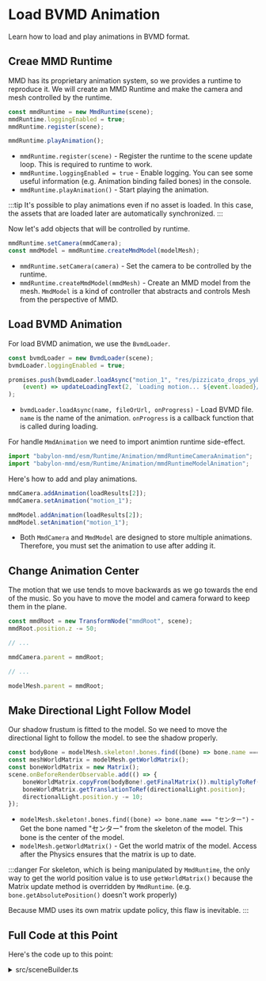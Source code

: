 # Load BVMD Animation

Learn how to load and play animations in BVMD format.

## Creae MMD Runtime

MMD has its proprietary animation system, so we provides a runtime to reproduce it. We will create an MMD Runtime and make the camera and mesh controlled by the runtime.

```typescript title="src/sceneBuilder.ts"
const mmdRuntime = new MmdRuntime(scene);
mmdRuntime.loggingEnabled = true;
mmdRuntime.register(scene);

mmdRuntime.playAnimation();
```

- `mmdRuntime.register(scene)` - Register the runtime to the scene update loop. This is required to runtime to work.
- `mmdRuntime.loggingEnabled = true` - Enable logging. You can see some useful information (e.g. Animation binding failed bones) in the console.
- `mmdRuntime.playAnimation()` - Start playing the animation.

:::tip
It's possible to play animations even if no asset is loaded. In this case, the assets that are loaded later are automatically synchronized.
:::

Now let's add objects that will be controlled by runtime.

```typescript title="src/sceneBuilder.ts"
mmdRuntime.setCamera(mmdCamera);
const mmdModel = mmdRuntime.createMmdModel(modelMesh);
```

- `mmdRuntime.setCamera(camera)` - Set the camera to be controlled by the runtime.
- `mmdRuntime.createMmdModel(mmdMesh)` - Create an MMD model from the mesh. `MmdModel` is a kind of controller that abstracts and controls Mesh from the perspective of MMD.

## Load BVMD Animation

For load BVMD animation, we use the `BvmdLoader`.

```typescript title="src/sceneBuilder.ts"
const bvmdLoader = new BvmdLoader(scene);
bvmdLoader.loggingEnabled = true;

promises.push(bvmdLoader.loadAsync("motion_1", "res/pizzicato_drops_yyb_piano_miku.bvmd",
    (event) => updateLoadingText(2, `Loading motion... ${event.loaded}/${event.total} (${Math.floor(event.loaded * 100 / event.total)}%)`))
);
```

- `bvmdLoader.loadAsync(name, fileOrUrl, onProgress)` - Load BVMD file. `name` is the name of the animation. `onProgress` is a callback function that is called during loading.

For handle `MmdAnimation` we need to import animtion runtime side-effect.

```typescript title="src/sceneBuilder.ts"
import "babylon-mmd/esm/Runtime/Animation/mmdRuntimeCameraAnimation";
import "babylon-mmd/esm/Runtime/Animation/mmdRuntimeModelAnimation";
```

Here's how to add and play animations.

```typescript title="src/sceneBuilder.ts"
mmdCamera.addAnimation(loadResults[2]);
mmdCamera.setAnimation("motion_1");

mmdModel.addAnimation(loadResults[2]);
mmdModel.setAnimation("motion_1");
```

- Both `MmdCamera` and `MmdModel` are designed to store multiple animations. Therefore, you must set the animation to use after adding it.

## Change Animation Center

The motion that we use tends to move backwards as we go towards the end of the music. So you have to move the model and camera forward to keep them in the plane.

```typescript title="src/sceneBuilder.ts"
const mmdRoot = new TransformNode("mmdRoot", scene);
mmdRoot.position.z -= 50;

// ...

mmdCamera.parent = mmdRoot;

// ...

modelMesh.parent = mmdRoot;
```

## Make Directional Light Follow Model

Our shadow frustum is fitted to the model. So we need to move the directional light to follow the model. to see the shadow properly.

```typescript title="src/sceneBuilder.ts"
const bodyBone = modelMesh.skeleton!.bones.find((bone) => bone.name === "センター");
const meshWorldMatrix = modelMesh.getWorldMatrix();
const boneWorldMatrix = new Matrix();
scene.onBeforeRenderObservable.add(() => {
    boneWorldMatrix.copyFrom(bodyBone!.getFinalMatrix()).multiplyToRef(meshWorldMatrix, boneWorldMatrix);
    boneWorldMatrix.getTranslationToRef(directionalLight.position);
    directionalLight.position.y -= 10;
});
```

- `modelMesh.skeleton!.bones.find((bone) => bone.name === "センター")` - Get the bone named "センター" from the skeleton of the model. This bone is the center of the model.
- `modelMesh.getWorldMatrix()` - Get the world matrix of the model. Access after the Physics ensures that the matrix is up to date.

:::danger
For skeleton, which is being manipulated by `MmdRuntime`, the only way to get the world position value is to use `getWorldMatrix()` because the Matrix update method is overridden by `MmdRuntime`. (e.g. `bone.getAbsolutePosition()` doesn't work properly)

Because MMD uses its own matrix update policy, this flaw is inevitable.
:::

## Full Code at this Point

Here's the code up to this point:

<details> <summary>src/sceneBuilder.ts</summary>

```typescript
import "babylon-mmd/esm/Loader/Optimized/bpmxLoader";
import "babylon-mmd/esm/Runtime/Animation/mmdRuntimeCameraAnimation";
import "babylon-mmd/esm/Runtime/Animation/mmdRuntimeModelAnimation";
import "@babylonjs/core/Lights/Shadows/shadowGeneratorSceneComponent";
import "@babylonjs/core/Loading/loadingScreen";

import type { Engine } from "@babylonjs/core/Engines/engine";
import { DirectionalLight } from "@babylonjs/core/Lights/directionalLight";
import { HemisphericLight } from "@babylonjs/core/Lights/hemisphericLight";
import { ShadowGenerator } from "@babylonjs/core/Lights/Shadows/shadowGenerator";
import { SceneLoader } from "@babylonjs/core/Loading/sceneLoader";
import { StandardMaterial } from "@babylonjs/core/Materials/standardMaterial";
import { Color4 } from "@babylonjs/core/Maths/math.color";
import { Matrix, Vector3 } from "@babylonjs/core/Maths/math.vector";
import { CreateGround } from "@babylonjs/core/Meshes/Builders/groundBuilder";
import { TransformNode } from "@babylonjs/core/Meshes/transformNode";
import { Scene } from "@babylonjs/core/scene";
import type { MmdStandardMaterialBuilder } from "babylon-mmd/esm/Loader/mmdStandardMaterialBuilder";
import type { BpmxLoader } from "babylon-mmd/esm/Loader/Optimized/bpmxLoader";
import { BvmdLoader } from "babylon-mmd/esm/Loader/Optimized/bvmdLoader";
import { MmdCamera } from "babylon-mmd/esm/Runtime/mmdCamera";
import type { MmdMesh } from "babylon-mmd/esm/Runtime/mmdMesh";
import { MmdRuntime } from "babylon-mmd/esm/Runtime/mmdRuntime";

import type { ISceneBuilder } from "./baseRuntime";

export class SceneBuilder implements ISceneBuilder {
    public async build(_canvas: HTMLCanvasElement, engine: Engine): Promise<Scene> {
        const bpmxLoader = SceneLoader.GetPluginForExtension(".bpmx") as BpmxLoader;
        bpmxLoader.loggingEnabled = true;
        const materialBuilder = bpmxLoader.materialBuilder as MmdStandardMaterialBuilder;
        materialBuilder.loadOutlineRenderingProperties = (): void => { /* do nothing */ };

        const scene = new Scene(engine);
        scene.clearColor = new Color4(0.95, 0.95, 0.95, 1.0);

        const mmdRoot = new TransformNode("mmdRoot", scene);
        mmdRoot.position.z -= 50;

        const mmdCamera = new MmdCamera("mmdCamera", new Vector3(0, 10, 0), scene);
        mmdCamera.maxZ = 5000;
        mmdCamera.parent = mmdRoot;

        const hemisphericLight = new HemisphericLight("hemisphericLight", new Vector3(0, 1, 0), scene);
        hemisphericLight.intensity = 0.3;
        hemisphericLight.specular.set(0, 0, 0);
        hemisphericLight.groundColor.set(1, 1, 1);

        const directionalLight = new DirectionalLight("directionalLight", new Vector3(0.5, -1, 1), scene);
        directionalLight.intensity = 0.7;
        directionalLight.autoCalcShadowZBounds = false;
        directionalLight.autoUpdateExtends = false;
        directionalLight.shadowMaxZ = 20;
        directionalLight.shadowMinZ = -20;
        directionalLight.orthoTop = 18;
        directionalLight.orthoBottom = -3;
        directionalLight.orthoLeft = -10;
        directionalLight.orthoRight = 10;
        directionalLight.shadowOrthoScale = 0;

        const shadowGenerator = new ShadowGenerator(1024, directionalLight, true);
        shadowGenerator.transparencyShadow = true;
        shadowGenerator.usePercentageCloserFiltering = true;
        shadowGenerator.forceBackFacesOnly = false;
        shadowGenerator.bias = 0.01;
        shadowGenerator.filteringQuality = ShadowGenerator.QUALITY_MEDIUM;
        shadowGenerator.frustumEdgeFalloff = 0.1;

        const ground = CreateGround("ground1", { width: 120, height: 120, subdivisions: 2, updatable: false }, scene);
        const groundMaterial = ground.material = new StandardMaterial("groundMaterial", scene);
        groundMaterial.diffuseColor = new Color3(1.02, 1.02, 1.02);
        ground.receiveShadows = true;

        // create mmd runtime
        const mmdRuntime = new MmdRuntime(scene);
        mmdRuntime.loggingEnabled = true;
        mmdRuntime.register(scene);

        mmdRuntime.playAnimation();

        engine.displayLoadingUI();

        let loadingTexts: string[] = [];
        const updateLoadingText = (updateIndex: number, text: string): void => {
            loadingTexts[updateIndex] = text;
            engine.loadingUIText = "<br/><br/><br/><br/>" + loadingTexts.join("<br/><br/>");
        };

        const promises: Promise<any>[] = [];

        bpmxLoader.boundingBoxMargin = 60;
        promises.push(SceneLoader.ImportMeshAsync(
            undefined,
            "res/",
            "YYB Piano dress Miku.bpmx",
            scene,
            (event) => updateLoadingText(0, `Loading model... ${event.loaded}/${event.total} (${Math.floor(event.loaded * 100 / event.total)}%)`)
        ).then((result) => result.meshes[0]));

        bpmxLoader.boundingBoxMargin = 0;
        bpmxLoader.buildSkeleton = false;
        bpmxLoader.buildMorph = false;
        promises.push(SceneLoader.ImportMeshAsync(
            undefined,
            "res/",
            "ガラス片ドームB.bpmx",
            scene,
            (event) => updateLoadingText(1, `Loading stage... ${event.loaded}/${event.total} (${Math.floor(event.loaded * 100 / event.total)}%)`)
        ));

        const bvmdLoader = new BvmdLoader(scene);
        bvmdLoader.loggingEnabled = true;

        promises.push(bvmdLoader.loadAsync("motion_1", "res/pizzicato_drops_yyb_piano_miku.bvmd",
            (event) => updateLoadingText(2, `Loading motion... ${event.loaded}/${event.total} (${Math.floor(event.loaded * 100 / event.total)}%)`))
        );

        loadingTexts = new Array(promises.length).fill("");

        const loadResults = await Promise.all(promises);
        scene.onAfterRenderObservable.addOnce(() => engine.hideLoadingUI());

        loadResults;

        mmdRuntime.setCamera(mmdCamera);
        mmdCamera.addAnimation(loadResults[2]);
        mmdCamera.setAnimation("motion_1");

        const modelMesh = loadResults[0] as MmdMesh;
        modelMesh.parent = mmdRoot;
        for (const mesh of modelMesh.metadata.meshes) mesh.receiveShadows = true;
        shadowGenerator.addShadowCaster(modelMesh);

        const bodyBone = modelMesh.skeleton!.bones.find((bone) => bone.name === "センター");
        const meshWorldMatrix = modelMesh.getWorldMatrix();
        const boneWorldMatrix = new Matrix();
        scene.onBeforeRenderObservable.add(() => {
            boneWorldMatrix.copyFrom(bodyBone!.getFinalMatrix()).multiplyToRef(meshWorldMatrix, boneWorldMatrix);
            boneWorldMatrix.getTranslationToRef(directionalLight.position);
            directionalLight.position.y -= 10;
        });

        const mmdModel = mmdRuntime.createMmdModel(modelMesh);
        mmdModel.addAnimation(loadResults[2]);
        mmdModel.setAnimation("motion_1");

        return scene;
    }
}

```
</details>


<ReactPlayer
    url={ResultVideo}
    controls={true}
    width="100%"
    height="100%"/>
